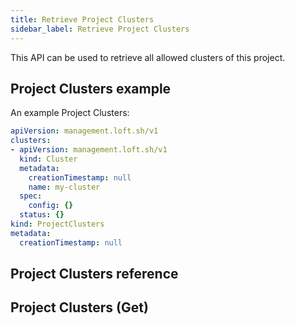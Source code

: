 ```yaml
---
title: Retrieve Project Clusters
sidebar_label: Retrieve Project Clusters
---
```


This API can be used to retrieve all allowed clusters of this project.

## Project Clusters example

An example Project Clusters:
```yaml
apiVersion: management.loft.sh/v1
clusters:
- apiVersion: management.loft.sh/v1
  kind: Cluster
  metadata:
    creationTimestamp: null
    name: my-cluster
  spec:
    config: {}
  status: {}
kind: ProjectClusters
metadata:
  creationTimestamp: null

```

## Project Clusters reference

<Reference />

## Project Clusters (Get)

<SubResourceGet />


